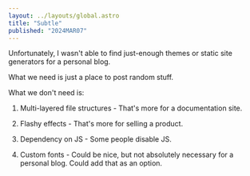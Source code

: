 ```yaml
---
layout: ../layouts/global.astro
title: "Subtle"
published: "2024MAR07"
---
```


Unfortunately, I wasn't able to find just-enough themes or static site generators for a personal blog.

What we need is just a place to post random stuff.

<section>
What we don't need is:

1.  Multi-layered file structures - That's more for a documentation site.

2.  Flashy effects - That's more for selling a product.

3.  Dependency on JS - Some people disable JS.

4.  Custom fonts - Could be nice, but not absolutely necessary for a personal blog.
    Could add that as an option.
</section>
